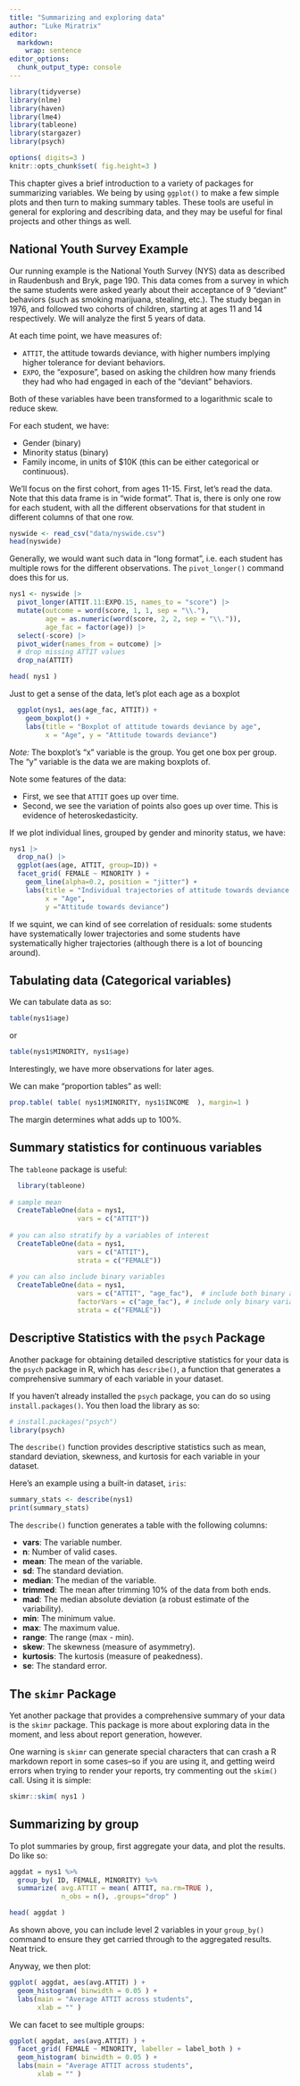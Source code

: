 ```yaml
---
title: "Summarizing and exploring data"
author: "Luke Miratrix"
editor: 
  markdown: 
    wrap: sentence
editor_options: 
  chunk_output_type: console
---
```


```r
library(tidyverse)
library(nlme)
library(haven)
library(lme4)
library(tableone)
library(stargazer)
library(psych)

options( digits=3 )
knitr::opts_chunk$set( fig.height=3 )
```

This chapter gives a brief introduction to a variety of packages for summarizing variables. We being by using `ggplot()` to make a few simple plots and then turn to making summary tables. These tools are useful in general for exploring and describing data, and they may be useful for final projects and other things as well.

## National Youth Survey Example

Our running example is the National Youth Survey (NYS) data as described in Raudenbush and Bryk, page 190.
This data comes from a survey in which the same students were asked yearly about their acceptance of 9 "deviant" behaviors (such as smoking marijuana, stealing, etc.).
The study began in 1976, and followed two cohorts of children, starting at ages 11 and 14 respectively.
We will analyze the first 5 years of data.

At each time point, we have measures of:

-   `ATTIT`, the attitude towards deviance, with higher numbers implying higher tolerance for deviant behaviors.
-   `EXPO`, the "exposure", based on asking the children how many friends they had who had engaged in each of the "deviant" behaviors.

Both of these variables have been transformed to a logarithmic scale to reduce skew.

For each student, we have:

-   Gender (binary)
-   Minority status (binary)
-   Family income, in units of \$10K (this can be either categorical or continuous).


We'll focus on the first cohort, from ages 11-15.
First, let's read the data.
Note that this data frame is in "wide format".
That is, there is only one row for each student, with all the different observations for that student in different columns of that one row.

```r
nyswide <- read_csv("data/nyswide.csv")
head(nyswide)
```

Generally, we would want such data in "long format", i.e. each student has multiple rows for the different observations.
The `pivot_longer()` command does this for us.

```r
nys1 <- nyswide |> 
  pivot_longer(ATTIT.11:EXPO.15, names_to = "score") |> 
  mutate(outcome = word(score, 1, 1, sep = "\\."),
         age = as.numeric(word(score, 2, 2, sep = "\\.")),
         age_fac = factor(age)) |> 
  select(-score) |> 
  pivot_wider(names_from = outcome) |> 
  # drop missing ATTIT values
  drop_na(ATTIT)

head( nys1 )
```

Just to get a sense of the data, let's plot each age as a boxplot

```r
  ggplot(nys1, aes(age_fac, ATTIT)) +
    geom_boxplot() + 
    labs(title = "Boxplot of attitude towards deviance by age", 
         x = "Age", y = "Attitude towards deviance")
```

*Note:* The boxplot's "x" variable is the group.
You get one box per group.
The "y" variable is the data we are making boxplots of.

Note some features of the data:

-   First, we see that `ATTIT` goes up over time.
-   Second, we see the variation of points also goes up over time. This is evidence of heteroskedasticity.

If we plot individual lines, grouped by gender and minority status, we have:

```r
nys1 |> 
  drop_na() |> 
  ggplot(aes(age, ATTIT, group=ID)) +
  facet_grid( FEMALE ~ MINORITY ) +
    geom_line(alpha=0.2, position = "jitter") + 
    labs(title = "Individual trajectories of attitude towards deviance over time",
         x = "Age",
         y ="Attitude towards deviance")
```

If we squint, we can kind of see correlation of residuals: some students have systematically lower trajectories and some students have systematically higher trajectories (although there is a lot of bouncing around).

## Tabulating data (Categorical variables)

We can tabulate data as so:

```r
table(nys1$age)
```

or

```r
table(nys1$MINORITY, nys1$age)
```

Interestingly, we have more observations for later ages.

We can make "proportion tables" as well:

```r
prop.table( table( nys1$MINORITY, nys1$INCOME  ), margin=1 )
```

The margin determines what adds up to 100%.

## Summary statistics for continuous variables

The `tableone` package is useful:

```r
  library(tableone)
  
# sample mean  
  CreateTableOne(data = nys1,
                 vars = c("ATTIT"))
  
# you can also stratify by a variables of interest
  CreateTableOne(data = nys1,
                 vars = c("ATTIT"), 
                 strata = c("FEMALE"))
  
# you can also include binary variables
  CreateTableOne(data = nys1, 
                 vars = c("ATTIT", "age_fac"),  # include both binary and continuous variables here
                 factorVars = c("age_fac"), # include only binary variables here
                 strata = c("FEMALE"))
```

## Descriptive Statistics with the `psych` Package

Another package for obtaining detailed descriptive statistics for your data is the `psych` package in R, which has `describe()`, a function that generates a comprehensive summary of each variable in your dataset.

If you haven't already installed the `psych` package, you can do so using `install.packages()`.
You then load the library as so:

```r
# install.packages("psych")
library(psych)
```

The `describe()` function provides descriptive statistics such as mean, standard deviation, skewness, and kurtosis for each variable in your dataset.

Here's an example using a built-in dataset, `iris`:

```r
summary_stats <- describe(nys1)
print(summary_stats)
```

The `describe()` function generates a table with the following columns:

-   **vars**: The variable number.
-   **n**: Number of valid cases.
-   **mean**: The mean of the variable.
-   **sd**: The standard deviation.
-   **median**: The median of the variable.
-   **trimmed**: The mean after trimming 10% of the data from both ends.
-   **mad**: The median absolute deviation (a robust estimate of the variability).
-   **min**: The minimum value.
-   **max**: The maximum value.
-   **range**: The range (max - min).
-   **skew**: The skewness (measure of asymmetry).
-   **kurtosis**: The kurtosis (measure of peakedness).
-   **se**: The standard error.

## The `skimr` Package

Yet another package that provides a comprehensive summary of your data is the `skimr` package.
This package is more about exploring data in the moment, and less about report generation, however.

One warning is `skimr` can generate special characters that can crash a R markdown report in some cases--so if you are using it, and getting weird errors when trying to render your reports, try commenting out the `skim()` call.
Using it is simple:

```r
skimr::skim( nys1 )
```

## Summarizing by group

To plot summaries by group, first aggregate your data, and plot the results.
Do like so:

```r
aggdat = nys1 %>% 
  group_by( ID, FEMALE, MINORITY) %>%
  summarize( avg.ATTIT = mean( ATTIT, na.rm=TRUE ),
             n_obs = n(), .groups="drop" )

head( aggdat )
```

As shown above, you can include level 2 variables in your `group_by()` command to ensure they get carried through to the aggregated results.
Neat trick.

Anyway, we then plot:

```r
ggplot( aggdat, aes(avg.ATTIT) ) +
  geom_histogram( binwidth = 0.05 ) +
  labs(main = "Average ATTIT across students", 
       xlab = "" )
```

We can facet to see multiple groups:

```r
ggplot( aggdat, aes(avg.ATTIT) ) +
  facet_grid( FEMALE ~ MINORITY, labeller = label_both ) +
  geom_histogram( binwidth = 0.05 ) +
  labs(main = "Average ATTIT across students", 
       xlab = "" )
```

